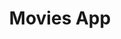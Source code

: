 ---
title: Movies App
description: A social movie app that allows users to search for movies, view movie details, and look at the cast & crew. 
category: project
tags: ['next.js', 'movies', 'tmdb']
publishedAt: 2021-08-01
mainVideo: 'projects/movie-app/movie-app-main-video'
demo: 'http://social-movie-app.vercel.app/'
repo: 'https://github.com/joshwrn/movie-app'
---